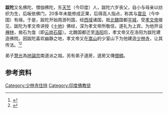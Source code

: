 '''跋陀'''又名佛陀、僧伽佛陀，东[[天竺|天竺]]（今印度）人，跋陀六岁丧父，自小与母亲以纺织为生，后皈依佛门，20多年未能修成正果，后得高人指点，称其与[[震旦|震旦]]（今中国）有缘。于是，跋陀开始周游列国，经[[西域|西域]]诸国，抵[[北魏|北魏]]国都[[平城遗址|平城]]，受[[孝文帝|孝文帝]]接见，跋陀为孝文帝讲授《[[十地經|十地]]》佛经，深为孝文帝所敬信，遂礼为上宾，为他开设[[阿蘭若|禅林]]，凿石为龛（即[[雲岡石窟|云岗石窟]]）。北魏国都迁至[[洛阳|洛阳]]后，孝文帝又在洛阳为跋陀建造佛院。因跋陀喜欢幽静之地，孝文帝又在[[嵩山|嵩山]]的少室山下为他建造[[少林寺|少林寺]]，让其传法。<ref>{{cite web|url=http://news.sina.com.cn/c/2004-08-31/16504189905.shtml|title=巍巍少林系列之二 印僧跋陀喜欢练武人|publisher=新浪网|date=2004年8月31日|accessdate=2014-04-01|archive-date=2016-03-04|archive-url=https://web.archive.org/web/20160304105815/http://news.sina.com.cn/c/2004-08-31/16504189905.shtml|dead-url=no}}</ref><ref>{{cite web|url=http://www.shaolin.org.cn/templates/T_newS_list/index.aspx?nodeid=196&page=ContentPage&contentid=488|title=跋陀|publisher=少林寺|accessdate=2014-04-01|archive-date=2014-04-07|archive-url=https://web.archive.org/web/20140407062243/http://www.shaolin.org.cn/templates/T_newS_list/index.aspx?nodeid=196&page=ContentPage&contentid=488|dead-url=no}}</ref>

弟子[[慧光|慧光]]為[[地論宗|地論宗]]南道派之祖。另有弟子道房，道房又傳[[僧稠|僧稠]]。

==参考资料==
{{reflist}}
{{少林寺住持}}
[[Category:少林寺住持|Category:少林寺住持]]
[[Category:印度佛教徒|Category:印度佛教徒]]
